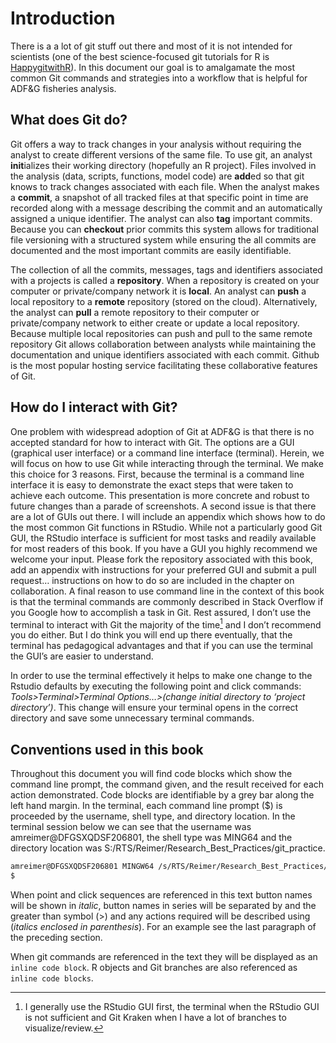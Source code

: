 # Introduction

There is a a lot of git stuff out there and most of it is not intended for scientists (one of the best science-focused git tutorials for R is [HappygitwithR](https://happygitwithr.com/)). In this document our goal is to amalgamate the most common Git commands and strategies into a workflow that is helpful for ADF&G fisheries analysis.

## What does Git do?

Git offers a way to track changes in your analysis without requiring the analyst to create different versions of the same file. To use git, an analyst **init**ializes their working directory (hopefully an R project). Files involved in the analysis (data, scripts, functions, model code) are **add**ed so that git knows to track changes associated with each file. When the analyst makes a **commit**, a snapshot of all tracked files at that specific point in time are recorded along with a message describing the commit and an automatically assigned a unique identifier. The analyst can also **tag** important commits. Because you can **checkout** prior commits this system allows for traditional file versioning with a structured system while ensuring the all commits are documented and the most important commits are easily identifiable.

The collection of all the commits, messages, tags and identifiers associated with a projects is called a **repository**. When a repository is created on your computer or private/company network it is **local**. An analyst can **push** a local repository to a **remote** repository (stored on the cloud). Alternatively, the analyst can **pull** a remote repository to their computer or private/company network to either create or update a local repository. Because multiple local repositories can push and pull to the same remote repository Git allows collaboration between analysts while maintaining the documentation and unique identifiers associated with each commit. Github is the most popular hosting service facilitating these collaborative features of Git.

## How do I interact with Git?

One problem with widespread adoption of Git at ADF&G is that there is no accepted standard for how to interact with Git. The options are a GUI (graphical user interface) or a command line interface (terminal). Herein, we will focus on how to use Git while interacting through the terminal. We make this choice for 3 reasons. First, because the terminal is a command line interface it is easy to demonstrate the exact steps that were taken to achieve each outcome. This presentation is more concrete and robust to future changes than a parade of screenshots. A second issue is that there are a lot of GUIs out there. I will include an appendix which shows how to do the most common Git functions in RStudio. While not a particularly good Git GUI, the RStudio interface is sufficient for most tasks and readily available for most readers of this book. If you have a GUI you highly recommend we welcome your input. Please fork the repository associated with this book, add an appendix with instructions for your preferred GUI and submit a pull request... instructions on how to do so are included in the chapter on collaboration. A final reason to use command line in the context of this book is that the terminal commands are commonly described in Stack Overflow if you Google how to accomplish a task in Git. Rest assured, I don't use the terminal to interact with Git the majority of the time[^intro-1] and I don't recommend you do either. But I do think you will end up there eventually, that the terminal has pedagogical advantages and that if you can use the terminal the GUI's are easier to understand.

[^intro-1]: I generally use the RStudio GUI first, the terminal when the RStudio GUI is not sufficient and Git Kraken when I have a lot of branches to visualize/review.

In order to use the terminal effectively it helps to make one change to the Rstudio defaults by executing the following point and click commands: *Tools\>Terminal\>Terminal Options...\>(change initial directory to 'project directory')*. This change will ensure your terminal opens in the correct directory and save some unnecessary terminal commands.

## Conventions used in this book

Throughout this document you will find code blocks which show the command line prompt, the command given, and the result received for each action demonstrated. Code blocks are identifiable by a grey bar along the left hand margin. In the terminal, each command line prompt (\$) is proceeded by the username, shell type, and directory location. In the terminal session below we can see that the username was amreimer\@DFGSXQDSF206801, the shell type was MING64 and the directory location was S:/RTS/Reimer/Research_Best_Practices/git_practice.

```default
amreimer@DFGSXQDSF206801 MINGW64 /s/RTS/Reimer/Research_Best_Practices/git_practice
$
```

When point and click sequences are referenced in this text button names will be shown in *italic*, button names in series will be separated by and the greater than symbol (\>) and any actions required will be described using (*italics* *enclosed in parenthesis*). For an example see the last paragraph of the preceding section.

When git commands are referenced in the text they will be displayed as an `inline code block`. R objects and Git branches are also referenced as `inline code blocks`.
